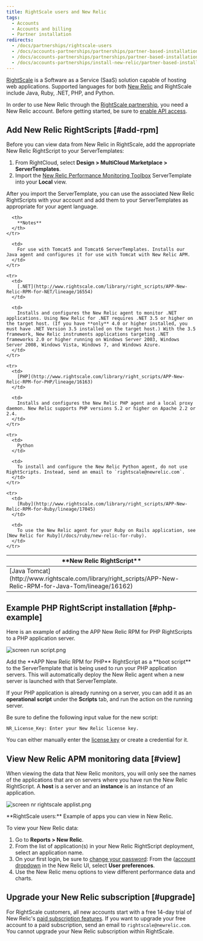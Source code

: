 ```yaml
---
title: RightScale users and New Relic
tags:
  - Accounts
  - Accounts and billing
  - Partner installation
redirects:
  - /docs/partnerships/rightscale-users
  - /docs/accounts-partnerships/partnerships/partner-based-installation/rightscale-users-and-new-relic
  - /docs/accounts-partnerships/partnerships/partner-based-installation/rightscale-users-new-relic
  - /docs/accounts-partnerships/install-new-relic/partner-based-installation/rightscale-users-new-relic
---
```


[RightScale](https://www.rightscale.com/) is a Software as a Service (SaaS) solution capable of hosting web applications. Supported languages for both [New Relic](http://support.rightscale.com/27-Partners/New_Relic) and RightScale include Java, Ruby, .NET, PHP, and Python.

In order to use New Relic through the [RightScale partnership](http://www.rightscale.com/partners/isv/new-relic.php), you need a New Relic account. Before getting started, be sure to [enable API access](https://docs.newrelic.com/docs/apis/rest-api-v2/requirements/new-relic-rest-api-v2-getting-started).

## Add New Relic RightScripts [#add-rpm]

Before you can view data from New Relic in RightScale, add the appropriate New Relic RightScript to your ServerTemplates:

1. From RightCloud, select **Design > MultiCloud Marketplace > ServerTemplates**.
2. Import the [New Relic Performance Monitoring Toolbox](http://www.rightscale.com/library/server_templates/New-Relic-Performance-Monitori/lineage/17048 "Link opens in a new window") ServerTemplate into your **Local** view.

After you import the ServerTemplate, you can use the associated New Relic RightScripts with your account and add them to your ServerTemplates as appropriate for your agent language.

<table>
  <thead>
    <tr>
      <th width={200}>
        **New Relic RightScript**
      </th>

      <th>
        **Notes**
      </th>
    </tr>
  </thead>

  <tbody>
    <tr>
      <td>
        [Java Tomcat](http://www.rightscale.com/library/right_scripts/APP-New-Relic-RPM-for-Java-Tom/lineage/16162)
      </td>

      <td>
        For use with Tomcat5 and Tomcat6 ServerTemplates. Installs our Java agent and configures it for use with Tomcat with New Relic APM.
      </td>
    </tr>

    <tr>
      <td>
        [.NET](http://www.rightscale.com/library/right_scripts/APP-New-Relic-RPM-for-NET/lineage/16554)
      </td>

      <td>
        Installs and configures the New Relic agent to monitor .NET applications. Using New Relic for .NET requires .NET 3.5 or higher on the target host. (If you have **only** 4.0 or higher installed, you must have .NET Version 3.5 installed on the target host.) With the 3.5 framework, New Relic instruments applications targeting .NET frameworks 2.0 or higher running on Windows Server 2003, Windows Server 2008, Windows Vista, Windows 7, and Windows Azure.
      </td>
    </tr>

    <tr>
      <td>
        [PHP](http://www.rightscale.com/library/right_scripts/APP-New-Relic-RPM-for-PHP/lineage/16163)
      </td>

      <td>
        Installs and configures the New Relic PHP agent and a local proxy daemon. New Relic supports PHP versions 5.2 or higher on Apache 2.2 or 2.4.
      </td>
    </tr>

    <tr>
      <td>
        Python
      </td>

      <td>
        To install and configure the New Relic Python agent, do not use RightScripts. Instead, send an email to `rightscale@newrelic.com`.
      </td>
    </tr>

    <tr>
      <td>
        [Ruby](http://www.rightscale.com/library/right_scripts/APP-New-Relic-RPM-for-Ruby/lineage/17045)
      </td>

      <td>
        To use the New Relic agent for your Ruby on Rails application, see [New Relic for Ruby](/docs/ruby/new-relic-for-ruby).
      </td>
    </tr>
  </tbody>
</table>

## Example PHP RightScript installation [#php-example]

Here is an example of adding the APP New Relic RPM for PHP RightScripts to a PHP application server.

![screen run script.png](./images/screen-run-script.png "screen run script.png")

<figcaption>
  Add the **APP New Relic RPM for PHP** RightScript as a **boot script** to the ServerTemplate that is being used to run your PHP application servers. This will automatically deploy the New Relic agent when a new server is launched with that ServerTemplate.
</figcaption>

If your PHP application is already running on a server, you can add it as an **operational script** under the **Scripts** tab, and run the action on the running server.

Be sure to define the following input value for the new script:

```
NR_License_Key: Enter your New Relic license key.
```

You can either manually enter the [license key](/docs/accounts-partnerships/accounts/account-setup/license-key) or create a credential for it.

## View New Relic APM monitoring data [#view]

When viewing the data that New Relic monitors, you will only see the names of the applications that are on servers where you have run the New Relic RightScript. A **host** is a server and an **instance** is an instance of an application.

![screen nr rightscale applist.png](./images/screen-nr-rightscale-applist.png "screen nr rightscale applist.png")

<figcaption>
  **RightScale users:** Example of apps you can view in New Relic.
</figcaption>

To view your New Relic data:

1. Go to **Reports > New Relic**.
2. From the list of application(s) in your New Relic RightScript deployment, select an application name.
3. On your first login, be sure to [change your password](/docs/subscriptions/changing-passwords-and-user-preferences): From the ([account dropdown](/docs/accounts-partnerships/education/getting-started-new-relic/glossary#account-dropdown) in the New Relic UI, select **User preferences**.
4. Use the New Relic menu options to view different performance data and charts.

## Upgrade your New Relic subscription [#upgrade]

For RightScale customers, all new accounts start with a free 14-day trial of New Relic's [paid subscription features](http://newrelic.com/application-monitoring/pricing). If you want to upgrade your free account to a paid subscription, send an email to `rightscale@newrelic.com`. You cannot upgrade your New Relic subscription within RightScale.
